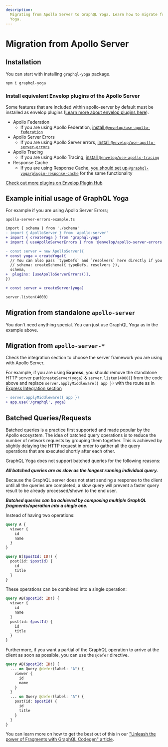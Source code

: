 ```yaml
---
description:
  Migrating from Apollo Server to GraphQL Yoga. Learn how to migrate from Apollo Server to GraphQL
  Yoga.
---
```


# Migration from Apollo Server

## Installation

You can start with installing `graphql-yoga` package.

```sh npm2yarn
npm i graphql-yoga
```

### Install equivalent Envelop plugins of the Apollo Server

Some features that are included within apollo-server by default must be installed as envelop plugins
([Learn more about envelop plugins here](/docs/features/envelop-plugins)).

- Apollo Federation
  - If you are using Apollo Federation,
    [install `@envelop/use-apollo-federation`](https://www.envelop.dev/plugins/use-apollo-federation)
- Apollo Server Errors
  - If you are using Apollo Server errors,
    [install `@envelop/use-apollo-server-errors`](https://www.envelop.dev/plugins/use-apollo-server-errors)
- Apollo Tracing
  - If you are using Apollo Tracing,
    [install `@envelop/use-apollo-tracing`](https://www.envelop.dev/plugins/use-apollo-tracing)
- Response Cache
  - If you are using Response Cache,
    [you should set up `@graphql-yoga/plugin-response-cache`](/docs/features/response-caching) for
    the same functionality

[Check out more plugins on Envelop Plugin Hub](https://www.envelop.dev/plugins)

## Example initial usage of GraphQL Yoga

For example if you are using Apollo Server Errors;

`apollo-server-errors-example.ts`

```diff
import { schema } from './schema'
- import { ApolloServer } from 'apollo-server'
+ import { createYoga } from 'graphql-yoga'
+ import { useApolloServerErrors } from '@envelop/apollo-server-errors'

- const server = new ApolloServer({
+ const yoga = createYoga({
  // You can also pass `typeDefs` and `resolvers` here directly if you previously use `ApolloServer` constructor to build your `GraphQLSchema`
  // schema: createSchema({ typeDefs, resolvers }),
  schema,
+  plugins: [useApolloServerErrors()],
})

+ const server = createServer(yoga)

server.listen(4000)
```

## Migration from standalone `apollo-server`

You don't need anything special. You can just use GraphQL Yoga as in the example above.

## Migration from `apollo-server-*`

Check the integration section to choose the server framework you are using with Apollo Server.

For example, if you are using **Express**, you should remove the standalone HTTP server
part(`createServer(yoga)` & `server.listen(4000)`) from the code above and replace
`server.applyMiddleware({ app })` with the route as in
[Express Integration section](/docs/integrations/integration-with-express)

```diff
- server.applyMiddleware({ app })
+ app.use('/graphql', yoga)
```

## Batched Queries/Requests

Batched queries is a practice first supported and made popular by the Apollo ecosystem. The idea of
batched query operations is to reduce the number of network requests by grouping them together. This
is achieved by slightly delaying the HTTP request in order to gather all the query operations that
are executed shortly after each other.

GraphQL Yoga does not support batched queries for the following reasons:

**_All batched queries are as slow as the longest running individual query._**

Because the GraphQL server does not start sending a response to the client until all the queries are
completed, a slow query will prevent a faster query result to be already processed/shown to the end
user.

**_Batched queries can ba achieved by composing multiple GraphQL fragments/operation into a single
one._**

Instead of having two operations:

```graphql
query A {
  viewer {
    id
    name
  }
}
```

```graphql
query B($postId: ID!) {
  post(id: $postId) {
    id
    title
  }
}
```

These operations can be combined into a single operation:

```graphql
query AB($postId: ID!) {
  viewer {
    id
    name
  }
  post(id: $postId) {
    id
    title
  }
}
```

Furthermore, if you want a partial of the GraphQL operation to arrive at the client as soon as
possible, you can use the `@defer` directive.

```graphql
query AB($postId: ID!) {
  ... on Query @defer(label: "A") {
    viewer {
      id
      name
    }
  }
  ... on Query @defer(label: "A") {
    post(id: $postId) {
      id
      title
    }
  }
}
```

You can learn more on how to get the best out of this in our
["Unleash the power of Fragments with GraphQL Codegen" article](https://the-guild.dev/blog/unleash-the-power-of-fragments-with-graphql-codegen).
